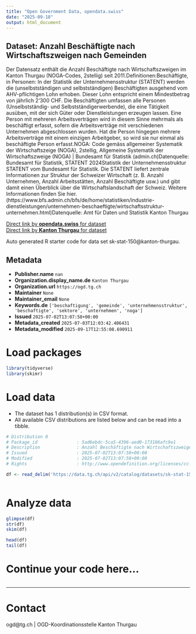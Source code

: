 ```yaml
---
title: "Open Government Data, opendata.swiss"
date: "2025-09-18"
output: html_document
---
```


## Dataset: Anzahl Beschäftigte nach Wirtschaftszweigen nach Gemeinden

Der Datensatz enthält die Anzahl Beschäftigte nach Wirtschaftszweigen im Kanton Thurgau (NOGA-Codes, 2stellig) seit 2011.Definitionen:Beschäftigte, in Personen: In der Statistik der Unternehmensstruktur (STATENT) werden die (unselbstständigen und selbstständigen) Beschäftigten ausgehend vom AHV-pflichtigen Lohn erhoben. Dieser Lohn entspricht einem Mindestbetrag von jährlich 2‘300 CHF. Die Beschäftigten umfassen alle Personen (Unselbstständig- und Selbstständigerwerbende), die eine Tätigkeit ausüben, mit der sich Güter oder Dienstleistungen erzeugen lassen. Eine Person mit mehreren Arbeitsverträgen wird in diesem Sinne mehrmals als beschäftigt erfasst, sofern die Arbeitsverträge mit verschiedenen Unternehmen abgeschlossen wurden. Hat die Person hingegen mehrere Arbeitsverträge mit einem einzigen Arbeitgeber, so wird sie nur einmal als beschäftigte Person erfasst.NOGA: Code gemäss allgemeiner Systematik der Wirtschaftszeige (NOGA), 2stellig, Allgemeine Systematik der Wirtschaftszweige (NOGA) | Bundesamt für Statistik (admin.ch)Datenquelle: Bundesamt für Statistik, STATENT 2024Statistik der Unternehmensstruktur STATENT vom Bundesamt für Statistik. Die STATENT liefert zentrale Informationen zur Struktur der Schweizer Wirtschaft (z. B. Anzahl Unternehmen, Anzahl Arbeitsstätten, Anzahl Beschäftigte usw.) und gibt damit einen Überblick über die Wirtschaftslandschaft der Schweiz. Weitere Informationen finden Sie hier. (https://www.bfs.admin.ch/bfs/de/home/statistiken/industrie-dienstleistungen/unternehmen-beschaeftigte/wirtschaftsstruktur-unternehmen.html)Datenquelle: Amt für Daten und Statistik Kanton Thurgau

[Direct link by **opendata.swiss** for dataset](https://opendata.swiss/de/dataset/anzahl-beschaftigte-nach-wirtschaftszweigen-nach-gemeinden)<br>
[Direct link by **Kanton Thurgau** for dataset](https://data.tg.ch/explore/dataset/sk-stat-150/)

Auto generated R starter code for data set sk-stat-150@kanton-thurgau.

## Metadata

- **Publisher.name** `nan`
- **Organization.display_name.de** `Kanton Thurgau`
- **Organization.url** `https://ogd.tg.ch`
- **Maintainer** `None`
- **Maintainer_email** `None`
- **Keywords.de** `['beschaftigung', 'gemeinde', 'unternehmensstruktur', 'beschaftigte', 'sektore', 'unternehmen', 'noga']`
- **Issued** `2025-07-02T13:07:58+00:00`
- **Metadata_created** `2025-07-03T12:03:42.406431`
- **Metadata_modified** `2025-09-17T12:55:08.690911`


# Load packages

```r

library(tidyverse)
library(skimr)

```

# Load data

-   The dataset has 1 distribution(s) in CSV format.
-   All available CSV distributions are listed below and can be read into a tibble.

```r

# Distribution 0
# Package_id               : 5ad6ebdc-5ca5-4396-aed0-173106afc9e1
# Description              : Anzahl Beschäftigte nach Wirtschaftszweigen nach Gemeinden (csv)
# Issued                   : 2025-07-02T13:07:58+00:00
# Modified                 : 2025-07-02T13:07:58+00:00
# Rights                   : http://www.opendefinition.org/licenses/cc-by/

df <- read_delim('https://data.tg.ch/api/v2/catalog/datasets/sk-stat-150/exports/csv?use_labels=true')



```

# Analyze data

```r

glimpse(df)
str(df)
skim(df)

head(df)
tail(df)

```

# Continue your code here...

```r

```

------------------------------------------------------------------------

# Contact

ogd@tg.ch | OGD-Koordinationsstelle Kanton Thurgau
